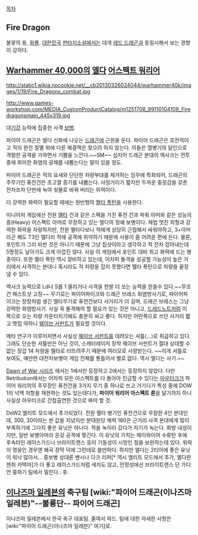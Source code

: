 [[목차]]
== Fire Dragon ==
불꽃의 용, [[화룡]]. [[대한민국]] [[판타지소설]]에서는 대개 [[레드 드래곤]]과 동일시해서 보는 경향이 강하다.

== [[Warhammer 40,000]]의 [[엘다]] [[어스팩트 워리어]] ==
http://static1.wikia.nocookie.net/__cb20130326024044/warhammer40k/images/1/19/Fire_Dragons_combat.jpg

http://www.games-workshop.com/MEDIA_CustomProductCatalog/m1251708_99110104108_Firedragonsmain_445x319.jpg

대[[기갑]] 능력에 집중한 사격 [[보병]].

파이어 드래곤은 엘다 신화에 나오는 [[드래곤]]에 근원을 둔다. 파이어 드래곤은 호전적이고 적의 완전 절멸 외에 다른 해결책은 찾으려 하지 않는다. 이들은 열병기의 달인으로 격렬한 공격을 가하면서 기쁨을 느낀다.~~SM~~ 심지어 드래곤 분대의 엑사크는 전투 중에 희미한 화염의 광채를 내뿜는다는 말이 있을 정도.

파이어 드래곤은 적의 요새와 단단한 차량부대를 제거하는 임무에 특화되어, 드래곤의 주무기인 퓨전건은 초고열 증기를 내뿜는다. 사정거리가 짧지만 두꺼운 중장갑을 갖춘 전차조차 단번에 녹여 쇳물로 바꿔 버리는 위력이다.

더 강력한 화력이 필요할 때에는 원반형의 [[멜타 폭탄]]을 사용한다.

미니어처 게임에선 전원 [[멜타]] 건과 같은 스펙을 가진 퓨전 건과 파워 아머와 같은 성능의 중(Heavy) 어스팩트 아머로 무장하고 있는 엘다의 정예 보병이다. 제법 멋진 외형과 강력한 화력을 자랑하지만, 전원 멜타다보니 적에게 상당히 근접해서 싸워야하고, 3+아머라곤 해도 T3인 엘다라 적에 공격에 취약하기 때문에 사용이 좀 어려운 편에 든다. 물론, 포인트가 그리 비싼 것은 아니기 때문에 그냥 칩샷이라고 생각하고 적 전차 잡아내는데 5명정도 날아가도 크게 아깝진 않다. 사실 이 게임에서 포인트 대비 최고 화력에 드는 병종이다. 또한 멜타 폭탄 역시 장비하고 있는데, 어차피 돌격을 성공할 가능성이 높은 거리에서 사격하는 분대니 혹시라도 적 차량을 잡지 못했다면 멜타 폭탄으로 차량을 끝장낼 수 있다. 

엑사크 능력으로 Ld나 S를 1 올리거나 사격을 한발 더 쏘는 능력을 얻을수 있다.~~무조건 패스트샷 고정~~ 무기로는 파이어파이크와 드래곤 브레스 화염방사기로, 파이어파이크는 장창처럼 생긴 멜타무기로 퓨전건보다 사거리가 더 길며, 드래곤 브레스는 그냥 강력한 화염방사기. 사실 꼭 돌격해야 할 필요가 있는 것은 아니고, [[wiki: "드레드노트(Warhammer 40,000)"|드레드노트]]처럼 이 쪽으로 오는 차량 카운터치기에도 충분히 싸고 좋다. 하지만 어떤쪽으로 쓰던 사거리 짧고 맷집 약하니 [[웨이브 서펀트]]가 필요할 것이다. 

메타 연구가 이루어지면서 사실상 [[웨이브 서펀트]]를 데려오는 셔틀(...)로 취급하고 있다. 그래도 단순한 셔틀만은 아닌 것이, 스캐터레이저 장착 웨이브 서펀트가 절대 상대할 수 없는 장갑 14 차량을 멜타로 터뜨려주기 때문에 여러모로 사랑받는다. ~~이게 셔틀로 보여도, 얘만한 대전차보병이 게임 전체를 통틀어서 별로 없다. 역시 엘다는 사기.~~

[[Dawn of War 시리즈]] 에서는 1에서만 등장하고 2에서는 등장하지 않았다. 다만 Retribution에서는 어차피 모든 아스펙트를 다 돌아야 진급할 수 있다는 [[아우터크]]가 파이어 워리어의 주무장인 퓨전건을 3가지 무기 중 하나로 쓰고 거기다가 특성 중에 DOW 1의 넉백 저항을 재현하는 것도 있는데다가, '''파이어 워리어 아스펙트 룬'''을 달기까지 하니 사실상 아우터크로 간접출연한 것으로 봐야 할 것.

DoW2 엘리트 모드에서 추가되었다. 전원 멜타 병기인 퓨전건으로 무장한 4인 분대인데, 300, 30이라는 싼 값을 지녔지만 분대원당 체력 180은 근거리 사격 분대에게 많이 부족하기에 그다지 좋은 유닛은 아니다. 적을 녹이러 갔다가 자기가 녹는다. 화방 내성이지만,  일반 보병아머라 온갖 공격에 찢긴다. 이 유닛의 가치는 헤이와이어 수류탄 후에 후속타인 레이스가드나 브라이트랜스 등이 기동성이 시망인 점을 보완하는데 있다. 워락이 영웅인 경우엔 왜곡 장막 덕에 그런데로 쓸만하다. 하지만 엘다는 2티어에 좋은 유닛이 워낙 많아서... 중보병 상대론 밴시나 다크 리퍼[* 역시 엘리트 모드에서 추가, 엘다판 젠취 카택마]가 더 좋고 레이스가드처럼 세지도 않고, 안정성에선 브라이트랜스 단 가디언 중화기 팀에서 밀린다.. 후.

== [[이나즈마 일레븐]]의 축구팀 [wiki:"파이어 드래곤(이나즈마 일레븐)"--불룡단-- 파이어 드래곤] ==
이나즈마 일레븐에서 한국 축구 대표팀. 줄여서 파드.
팀에 대한 자세한 사항은 [wiki:"파이어 드래곤(이나즈마 일레븐)" 여기]로.

